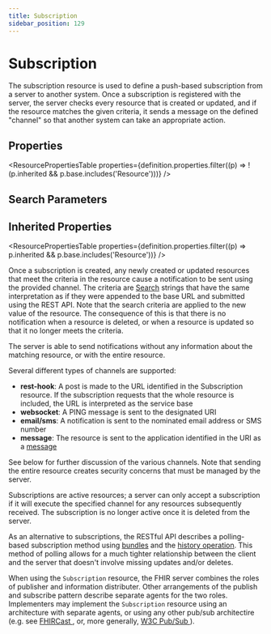 ```yaml
---
title: Subscription
sidebar_position: 129
---
```



# Subscription

The subscription resource is used to define a push-based subscription from a server to another system. Once a subscription is registered with the server, the server checks every resource that is created or updated, and if the resource matches the given criteria, it sends a message on the defined "channel" so that another system can take an appropriate action.

<Tabs queryString="section">
  <TabItem value="schema" label="Schema" default>

## Properties

<ResourcePropertiesTable
  properties={definition.properties.filter((p) => !(p.inherited && p.base.includes('Resource')))}
/>

## Search Parameters

<SearchParamsTable searchParams={definition.searchParameters} />

## Inherited Properties

<ResourcePropertiesTable properties={definition.properties.filter((p) => p.inherited && p.base.includes('Resource'))} />

  </TabItem>
  <TabItem value="usage" label="Usage">
<div> <a name="scope"></a> <p> Once a subscription is created, any newly created or updated resources  that meet the criteria in the resource cause a notification to be sent using the  provided channel. The criteria are <a href="https://www.hl7.org/fhir/search.html">Search</a> strings that have the same interpretation as if they were appended to the base  URL and submitted using the REST API. Note that the search criteria  are applied to the new value of the resource. The consequence of this  is that there is no notification when a resource is deleted, or when  a resource is updated so that it no longer meets the criteria.  </p> <p> The server is able to send notifications without any information about the matching resource, or with the entire resource. </p> <p> Several different types of channels are supported: </p> <ul>  <li><b>rest-hook</b>: A post is made to the URL identified in the <Link to="/docs/api/fhir/resources/subscription">Subscription</Link> resource. If the subscription requests that the whole resource is included, the URL is interpreted as the service base</li>  <li><b>websocket</b>: A PING message is sent to the designated URI</li>  <li><b>email/sms</b>: A notification is sent to the nominated email address or SMS number</li>  <li><b>message</b>: The resource is sent to the application identified in the URI as a <a href="https://www.hl7.org/fhir/messaging.html">message</a></li> </ul> <p> See below for further discussion of the various channels. Note that sending the entire resource creates security concerns that must be managed by the server. </p> <p> <Link to="/docs/api/fhir/resources/subscription">Subscriptions</Link> are active resources; a server can only accept a subscription if it will execute the specified channel for any resources subsequently  received. The subscription is no longer active once it is deleted from  the server. </p> </div>
  </TabItem>
  <TabItem value="relationships" label="Relationships">
<div> <a name="bnr"></a> <p> As an alternative to subscriptions, the RESTful API describes a  polling-based subscription method using <a href="/docs/api/fhir/resources/bundle">bundles</a>  and the <a href="https://www.hl7.org/fhir/http.html#history">history operation</a>. This method  of polling allows for a much tighter relationship between the client and  the server that doesn't involve missing updates and/or deletes.  </p> <p> When using the <code>Subscription</code> resource, the FHIR server combines  the roles of publisher and information distributer. Other arrangements of the publish and subscribe pattern describe separate agents for the two roles.  Implementers may implement the <code>Subscription</code> resource using an  architecture with separate agents, or using any other pub/sub architectire (e.g. see <a href="http://fhircast.org/">FHIRCast </a>, or, more generally,  <a href="https://www.w3.org/TR/websub/">W3C Pub/Sub </a>). </p> </div>
  </TabItem>


</Tabs>
